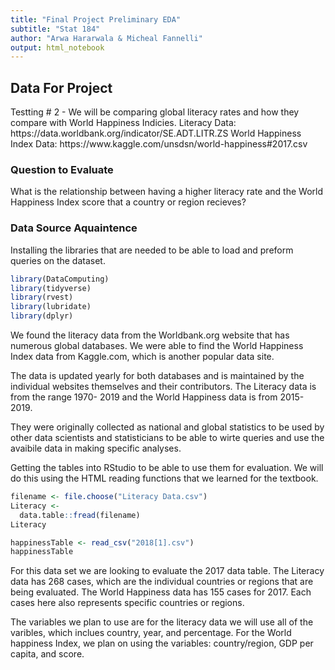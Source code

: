 ```yaml
---
title: "Final Project Preliminary EDA" 
subtitle: "Stat 184"
author: "Arwa Hararwala & Micheal Fannelli"
output: html_notebook
---
```


## Data For Project 
Testting # 2
- We will be comparing global literacy rates and how they compare with World Happiness Indicies.
Literacy Data: https://data.worldbank.org/indicator/SE.ADT.LITR.ZS
World Happiness Index Data: https://www.kaggle.com/unsdsn/world-happiness#2017.csv

### Question to Evaluate
What is the relationship between having a higher literacy rate and the World Happiness Index score that a country or region recieves? 


### Data Source Aquaintence

Installing the libraries that are needed to be able to load and preform queries on the dataset.
```r
library(DataComputing)
library(tidyverse)
library(rvest)
library(lubridate)
library(dplyr)
```


We found the literacy data from the Worldbank.org website that has numerous global databases. We were able to find the World Happiness Index data from Kaggle.com, which is another popular data site. 

The data is updated yearly for both databases and is maintained by the individual websites themselves and their contributors. The Literacy data is from the range 1970- 2019 and the World Happiness data is from 2015-2019. 

They were originally collected as national and global statistics to be used by other data scientists and statisticians to be able to wirte queries and use the avaibile data in making specific analyses. 

Getting the tables into RStudio to be able to use them for evaluation. We will do this using the HTML reading functions that we learned for the textbook. 
```r
filename <- file.choose("Literacy Data.csv")
Literacy <- 
  data.table::fread(filename)
Literacy
```

```r
happinessTable <- read_csv("2018[1].csv")
happinessTable
```

For this data set we are looking to evaluate the 2017 data table. The Literacy data has 268 cases, which are the individual countries or regions that are being evaluated. The World Happiness data has 155 cases for 2017. Each cases here also represents specific countries or regions. 

The variables we plan to use are for the literacy data we will use all of the varibles, which inclues country, year, and percentage. For the World happiness Index, we plan on using the variables: country/region, GDP per capita, and score. 